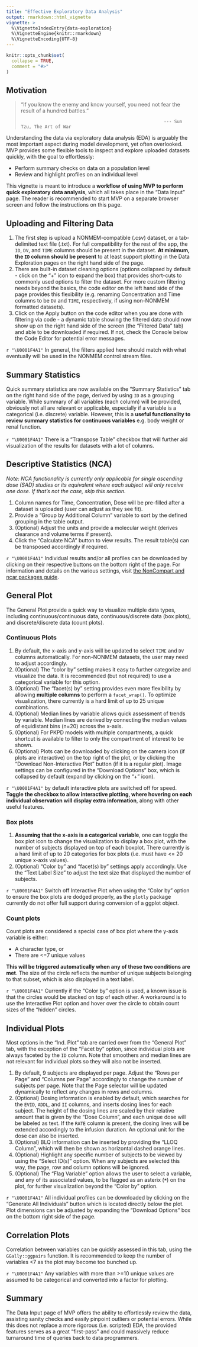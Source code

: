```yaml
---
title: "Effective Exploratory Data Analysis"
output: rmarkdown::html_vignette
vignette: >
  %\VignetteIndexEntry{data-exploration}
  %\VignetteEngine{knitr::rmarkdown}
  %\VignetteEncoding{UTF-8}
---
```


```r
knitr::opts_chunk$set(
  collapse = TRUE,
  comment = "#>"
)
```

## Motivation  

> "If you know the enemy and know yourself, you need not fear the result of a hundred battles."
>
>                                                           --- Sun Tzu, The Art of War

Understanding the data via exploratory data analysis (EDA) is arguably the most important aspect during model development, yet often overlooked.
MVP provides some flexible tools to inspect and explore uploaded datasets quickly, with the goal to effortlessly:  

* Perform summary checks on data on a population level
* Review and highlight profiles on an individual level

This vignette is meant to introduce a __workflow of using MVP to perform quick exploratory data analysis__, which all takes place in the "Data Input" page. The reader is recommended to start MVP on a separate browser screen and follow the instructions on this page.

## Uploading and Filtering Data

1. The first step is upload a NONMEM-compatible (.csv) dataset, or a tab-delimited text file (.txt). For full compatibility for the rest of the app, the `ID`, `DV`, and `TIME` columns should be present in the dataset. __At minimum, the `ID` column should be present__ to at least support plotting in the Data Exploration pages on the right hand side of the page.  
2. There are built-in dataset cleaning options (options collapsed by default - click on the "+" icon to expand the box) that provides short-cuts to commonly used options to filter the dataset. For more custom filtering needs beyond the basics, the code editor on the left hand side of the page provides this flexibility (e.g. renaming Concentration and Time columns to be `DV` and `TIME`, respectively, if using non-NONMEM formatted datasets). 
3. Click on the Apply button on the code editor when you are done with filtering via code - a dynamic table showing the filtered data should now show up on the right hand side of the screen (the "Filtered Data" tab) and able to be downloaded if required. If not, check the Console below the Code Editor for potential error messages.

`r "\U0001F4A1"` In general, the filters applied here should match with what eventually will be used in the NONMEM control stream files.

## Summary Statistics  

Quick summary statistics are now available on the "Summary Statistics" tab on the right hand side of the page, derived by using `ID` as a grouping variable. While summary of all variables (each column) will be provided, obviously not all are relevant or applicable, especially if a variable is a categorical (i.e. discrete) variable. However, this is a __useful functionality to review summary statistics for continuous variables__ e.g. body weight or renal function.  
\
`r "\U0001F4A1"` There is a "Transpose Table" checkbox that will further aid visualization of the results for datasets with a lot of columns.

## Descriptive Statistics (NCA)

_Note: NCA functionality is currently only applicable for single ascending dose (SAD) studies or its equivalent where each subject will only receive one dose. If that's not the case, skip this section._

1. Column names for Time, Concentration, Dose will be pre-filled after a dataset is uploaded (user can adjust as they see fit).  
2. Provide a "Group by Additional Column" variable to sort by the defined grouping in the table output.  
3. (Optional) Adjust the units and provide a molecular weight (derives clearance and volume terms if present).  
4. Click the "Calculate NCA" button to view results. The result table(s) can be transposed accordingly if required.  

`r "\U0001F4A1"` Individual results and/or all profiles can be downloaded by clicking on their respective buttons on the bottom right of the page. For information and details on the various settings, visit [the NonCompart and ncar packages guide](https://asancpt.github.io/book-ncar-en/methods.html#r-packages-noncompart-and-ncar/){target="_blank"}.

## General Plot

The General Plot provide a quick way to visualize multiple data types, including continuous/continuous data, continuous/discrete data (box plots), and discrete/discrete data (count plots).

### Continuous Plots

1. By default, the x-axis and y-axis will be updated to select `TIME` and `DV` columns automatically. For non-NONMEM datasets, the user may need to adjust accordingly.  
2. (Optional) The "color by" setting makes it easy to further categorize and visualize the data. It is recommended (but not required) to use a categorical variable for this option.  
3. (Optional) The "facet(s) by" setting provides even more flexibility by allowing __multiple columns__ to perform a `facet_wrap()`. To optimize visualization, there currently is a hard limit of up to 25 unique combinations.
4. (Optional) Median lines by variable allows quick assessment of trends by variable. Median lines are derived by connecting the median values of equidistant bins (n=20) across the x-axis.
5. (Optional) For PKPD models with multiple compartments, a quick shortcut is available to filter to only the compartment of interest to be shown.
6. (Optional) Plots can be downloaded by clicking on the camera icon (if plots are interactive) on the top right of the plot, or by clicking the "Download Non-Interactive Plot" button (if it is a regular plot). Image settings can be configured in the "Download Options" box, which is collapsed by default (expand by clicking on the "+" icon).

`r "\U0001F4A1"` by default interactive plots are switched off for speed. __Toggle the checkbox to allow interactive plotting, where hovering on each individual observation will display extra information__, along with other useful features.

### Box plots 

1. __Assuming that the x-axis is a categorical variable__, one can toggle the box plot icon to change the visualization to display a box plot, with the number of subjects displayed on top of each boxplot. There currently is a hard limit of up to 20 categories for box plots (i.e. must have <= 20 unique x-axis values).
2. (Optional) "Color by" and "facet(s) by" settings apply accordingly.  Use the "Text Label Size" to adjust the text size that displayed the number of subjects.

`r "\U0001F4A1"` Switch off Interactive Plot when using the "Color by" option to ensure the box plots are dodged properly, as the `plotly` package currently do not offer full support during conversion of a ggplot object.

### Count plots

Count plots are considered a special case of box plot where the y-axis variable is either:

* A character type, or
* There are <=7 unique values

__This will be triggered automatically when any of these two conditions are met__. The size of the circle reflects the number of unique subjects belonging to that subset, which is also displayed in a text label.  

`r "\U0001F4A1"` Currently if the "Color by" option is used, a known issue is that the circles would be stacked on top of each other. A workaround is to use the Interactive Plot option and hover over the circle to obtain count sizes of the "hidden" circles.


## Individual Plots

Most options in the "Ind. Plot" tab are carried over from the "General Plot" tab, with the exception of the "Facet by" option, since individual plots are always faceted by the `ID` column. Note that smoothers and median lines are not relevant for individual plots so they will also not be inserted. 

1. By default, 9 subjects are displayed per page. Adjust the "Rows per Page" and "Columns per Page" accordingly to change the number of subjects per page. Note that the Page selector will be updated dynamically to reflect any changes in rows and columns.  
2. (Optional) Dosing information is enabled by default, which searches for the `EVID`, `ADDL`, and `II` columns, and inserts dosing lines for each subject. The height of the dosing lines are scaled by their relative amount that is given by the "Dose Column", and each unique dose will be labeled as text. If the `RATE` column is present, the dosing lines will be extended accordingly to the infusion duration. An optional unit for the dose can also be inserted.
3. (Optional) BLQ information can be inserted by providing the "LLOQ Column", which will then be shown as horizontal dashed orange lines.
4. (Optional) Highlight any specific number of subjects to be viewed by using the "Select ID(s)" option. When any subjects are selected this way, the page, row and column options will be ignored.
5. (Optional) The "Flag Variable" option allows the user to select a variable, and any of its associated values, to be flagged as an asterix (**`*`**) on the plot, for further visualization beyond the "Color by" option.

`r "\U0001F4A1"` All individual profiles can be downloaded by clicking on the "Generate All Individuals" button which is located directly below the plot. Plot dimensions can be adjusted by expanding the "Download Options" box on the bottom right side of the page.


## Correlation Plots

Correlation between variables can be quickly assessed in this tab, using the `GGally::ggpairs` function. It is recommended to keep the number of variables <7 as the plot may become too bunched up.  

`r "\U0001F4A1"` Any variables with more than >=10 unique values are assumed to be categorical and converted into a factor for plotting.

## Summary

The Data Input page of MVP offers the ability to effortlessly review the data, assisting sanity checks and easily pinpoint outliers or potential errors. While this does not replace a more rigorous (i.e. scripted) EDA, the provided features serves as a great "first-pass" and could massively reduce turnaround time of queries back to data programmers.

